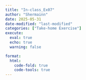 ```yaml
---
title: "In-class_Ex07"
author: "Shermainn"
date: 2025-05-31
date-modified: "last-modified"
categories: ["Take-home Exercise"]
execute: 
  eval: true
  echo: true
  warning: false

format:
  html:
    code-fold: true
    code-tools: true
---
```

